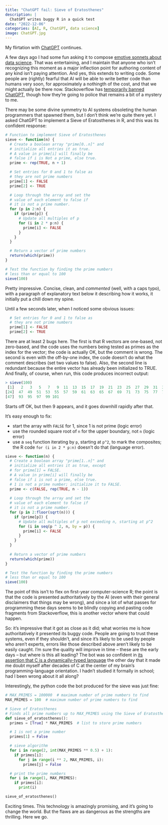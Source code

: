 ```yaml
---
title: "ChatGPT fail: Sieve of Eratosthenes"
description: |
  ChatGPT writes buggy R in a quick test
date: "2022-12-06"
categories: [AI, R, ChatGPT, data science]
image: ChatGPT.jpg
---
```


My flirtation with [ChatGPT](https://openai.com/blog/chatgpt/) continues.

A few days ago I had some fun asking it to compose [emotive sonnets about data science](/posts/2022-12-02-sonnets/). That was entertaining, and I maintain that anyone who isn't recognizing this moment as a major inflection point for authoring content of any kind isn't paying attention. And yes, this extends to writing code. Some people are (rightly) fearful that AI will be able to write better code than humans very soon, for approximately a nothingth of the cost, and that we might actually be there now. Stackoverflow has [temporarily banned ChatGPT](https://meta.stackoverflow.com/questions/421831/temporary-policy-chatgpt-is-banned), though how they're going to police that remains a bit of a mystery to me.

There may be some divine symmetry to AI systems obsoleting the human programmers that spawned them, but I don't think we're quite there yet. I asked ChatGPT to implement a Sieve of Eratosthenes in R, and this was its confident response:

```r
# Function to implement Sieve of Eratosthenes
sieve <- function(n) {
  # Create a boolean array "prime[0..n]" and
  # initialize all entries it as true.
  # A value in prime[i] will finally be
  # false if i is Not a prime, else true.
  prime <- rep(TRUE, n + 1)

  # Set entries for 0 and 1 to false as
  # they are not prime numbers
  prime[1] <- FALSE
  prime[2] <- TRUE

  # Loop through the array and set the
  # value of each element to false if
  # it is not a prime number.
  for (p in 2:n) {
    if (prime[p]) {
      # Update all multiples of p
      for (i in 2 * p:n) {
        prime[i] <- FALSE
      }
    }
  }

  # Return a vector of prime numbers
  return(which(prime))
}

# Test the function by finding the prime numbers
# less than or equal to 100
sieve(100)
```

Pretty impressive. Concise, clean, and *commented* (well, with a caps typo), with a paragraph of explanatory text below it describing how it works, it initially put a chill down my spine. 

Until a few seconds later, when I noticed some obvious issues: 

```r
  # Set entries for 0 and 1 to false as
  # they are not prime numbers
  prime[1] <- FALSE
  prime[2] <- TRUE
```

There are at least 2 bugs here. The first is that R vectors are one-based, not zero-based, and the code uses the numbers being tested as primes as the index for the vector; the code is actually OK, but the comment is wrong. The second is even with the off-by-one index, the code doesn't do what the comment describes (set two values to false). Also, the second line is redundant because the entire vector has already been initialized to TRUE. And finally, of course, when run, this code produces incorrect output:

```r
> sieve(100)
 [1]   2   3   5   7   9  11  13  15  17  19  21  23  25  27  29  31  33  35  37  39  41  43  45
[24]  47  49  51  53  55  57  59  61  63  65  67  69  71  73  75  77  79  81  83  85  87  89  91
[47]  93  95  97  99 101
```

Starts off OK, but then 9 appears, and it goes downhill rapidly after that.

It's easy enough to fix:

- start the array with `FALSE` for 1, since 1 is not prime (logic error)
- use the rounded square root of `n` for the upper boundary, not `n` (logic error)
- use a `seq` function iterating by `p`, starting at `p^2`, to mark the composites; the R code `for (i in 2 * p:n)` doesn't do that (language error).

```r
sieve <- function(n) {
  # Create a boolean array "prime[1..n]" and
  # initialize all entries it as true, except
  # for prime[1] = FALSE.
  # A value in prime[i] will finally be
  # false if i is not a prime, else true.
  # 1 is not a prime number; initialize it to FALSE.
  prime <- c(FALSE, rep(TRUE, n - 1))
  
  # Loop through the array and set the
  # value of each element to false if
  # it is not a prime number.
  for (p in 2:floor(sqrt(n))) {
    if (prime[p]) {
      # Update all multiples of p not exceeding n, starting at p^2
      for (i in seq(p ^ 2, n, by = p)) {
        prime[i] <- FALSE
      }
    }
  }
  
  # Return a vector of prime numbers
  return(which(prime))
}

# Test the function by finding the prime numbers
# less than or equal to 100
sieve(100)
```

The point of this isn't to flex on first-year computer-science R; the point is that the code is presented authoritatively by the AI (even with their general disclaimers that things may be wrong), and since a lot of what passes for programming these days seems to be blindly copying and pasting code fragments from Stackoverflow, this is another vector where that could happen.

So: it's impressive that it got as close as it did; what worries me is how authoritatively it presented its buggy code. People are going to trust these systems, even if they shouldn't, and since it's likely to be used by people who aren't experts, errors like those described above aren't likely to be easily caught. I'm sure the quality will improve in time -- these are the early days -- but where is this all leading? The bot was so confident in [its assertion that C is a dynamically-typed language](/posts/2022-12-02-sonnets/) the other day that it made me doubt myself after decades of C at the center of my brain's programming-language orientation. I hadn't studied it formally in school; had I been wrong about it all along?

Interestingly, the python code the bot produced for the sieve was just fine:

```python
# MAX_PRIMES = 100000  # maximum number of prime numbers to find
MAX_PRIMES = 100  # maximum number of prime numbers to find

# Sieve of Eratosthenes
# Finds all prime numbers up to MAX_PRIMES using the Sieve of Eratosthenes algorithm
def sieve_of_eratosthenes():
  primes = [True] * MAX_PRIMES  # list to store prime numbers

  # 1 is not a prime number
  primes[1] = False

  # sieve algorithm
  for i in range(2, int(MAX_PRIMES ** 0.5) + 1):
    if primes[i]:
      for j in range(i ** 2, MAX_PRIMES, i):
        primes[j] = False

  # print the prime numbers
  for i in range(1, MAX_PRIMES):
    if primes[i]:
      print(i)

sieve_of_eratosthenes()
```

Exciting times. This technology is amazingly promising, and it's going to change the world. But the flaws are as dangerous as the strengths are thrilling. Here we go.
